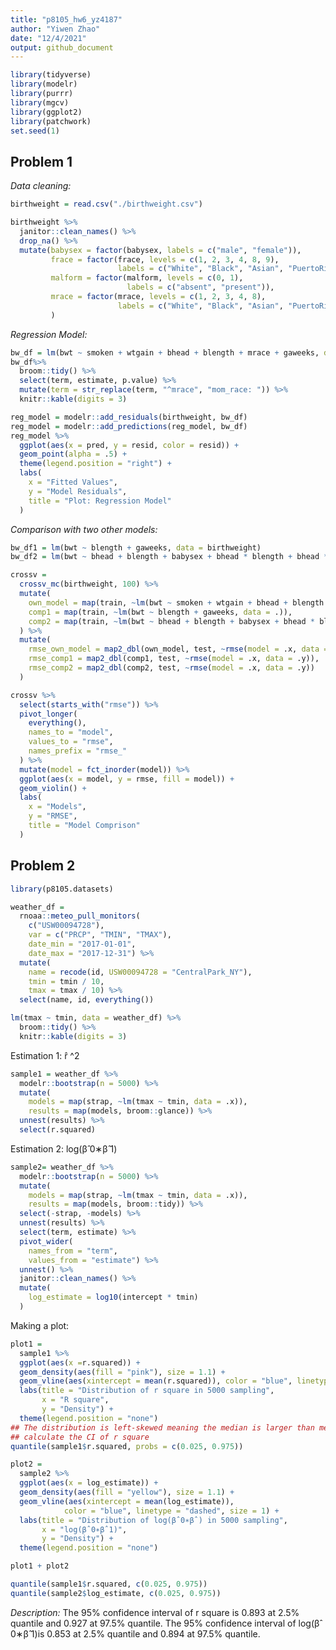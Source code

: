 ```yaml
---
title: "p8105_hw6_yz4187"
author: "Yiwen Zhao"
date: "12/4/2021"
output: github_document
---
```


```r
library(tidyverse)
library(modelr)
library(purrr)
library(mgcv)
library(ggplot2)
library(patchwork)
set.seed(1)
```

## Problem 1 ##

*Data cleaning:*
```r
birthweight = read.csv("./birthweight.csv")

birthweight %>%
  janitor::clean_names() %>% 
  drop_na() %>% 
  mutate(babysex = factor(babysex, labels = c("male", "female")),
         frace = factor(frace, levels = c(1, 2, 3, 4, 8, 9),
                        labels = c("White", "Black", "Asian", "PuertoRican", "Other", "Unknown")),
         malform = factor(malform, levels = c(0, 1),
                          labels = c("absent", "present")),
         mrace = factor(mrace, levels = c(1, 2, 3, 4, 8),
                        labels = c("White", "Black", "Asian", "PuertoRican", "Other"))
         )

```

*Regression Model:*
```r
bw_df = lm(bwt ~ smoken + wtgain + bhead + blength + mrace + gaweeks, data = birthweight)
bw_df%>% 
  broom::tidy() %>% 
  select(term, estimate, p.value) %>% 
  mutate(term = str_replace(term, "^mrace", "mom_race: ")) %>% 
  knitr::kable(digits = 3)

reg_model = modelr::add_residuals(birthweight, bw_df)
reg_model = modelr::add_predictions(reg_model, bw_df)
reg_model %>% 
  ggplot(aes(x = pred, y = resid, color = resid)) + 
  geom_point(alpha = .5) + 
  theme(legend.position = "right") +
  labs(
    x = "Fitted Values",
    y = "Model Residuals",
    title = "Plot: Regression Model"
  )
```

*Comparison with two other models:*
```r
bw_df1 = lm(bwt ~ blength + gaweeks, data = birthweight)
bw_df2 = lm(bwt ~ bhead + blength + babysex + bhead * blength + bhead * babysex + blength * bhead + bhead * blength * babysex, data = birthweight)

crossv = 
  crossv_mc(birthweight, 100) %>% 
  mutate(
    own_model = map(train, ~lm(bwt ~ smoken + wtgain + bhead + blength + mrace + gaweeks, data = .)),
    comp1 = map(train, ~lm(bwt ~ blength + gaweeks, data = .)),
    comp2 = map(train, ~lm(bwt ~ bhead + blength + babysex + bhead * blength + bhead * babysex + blength * bhead + bhead * blength * babysex, data = .)),
  ) %>% 
  mutate(
    rmse_own_model = map2_dbl(own_model, test, ~rmse(model = .x, data = .y)),
    rmse_comp1 = map2_dbl(comp1, test, ~rmse(model = .x, data = .y)),
    rmse_comp2 = map2_dbl(comp2, test, ~rmse(model = .x, data = .y))
  )

crossv %>% 
  select(starts_with("rmse")) %>% 
  pivot_longer(
    everything(),
    names_to = "model",
    values_to = "rmse",
    names_prefix = "rmse_"
  ) %>% 
  mutate(model = fct_inorder(model)) %>% 
  ggplot(aes(x = model, y = rmse, fill = model)) + 
  geom_violin() +
  labs(
    x = "Models",
    y = "RMSE",
    title = "Model Comprison"
  ) 
```

## Problem 2 ##

```r
library(p8105.datasets)

weather_df = 
  rnoaa::meteo_pull_monitors(
    c("USW00094728"),
    var = c("PRCP", "TMIN", "TMAX"), 
    date_min = "2017-01-01",
    date_max = "2017-12-31") %>%
  mutate(
    name = recode(id, USW00094728 = "CentralPark_NY"),
    tmin = tmin / 10,
    tmax = tmax / 10) %>%
  select(name, id, everything())

lm(tmax ~ tmin, data = weather_df) %>% 
  broom::tidy() %>% 
  knitr::kable(digits = 3)
```

Estimation 1: r̂ ^2
```r
sample1 = weather_df %>% 
  modelr::bootstrap(n = 5000) %>% 
  mutate(
    models = map(strap, ~lm(tmax ~ tmin, data = .x)),
    results = map(models, broom::glance)) %>% 
  unnest(results) %>% 
  select(r.squared)
```

Estimation 2: log(β̂ 0∗β̂ 1)
```r
sample2= weather_df %>% 
  modelr::bootstrap(n = 5000) %>% 
  mutate(
    models = map(strap, ~lm(tmax ~ tmin, data = .x)),
    results = map(models, broom::tidy)) %>% 
  select(-strap, -models) %>% 
  unnest(results) %>% 
  select(term, estimate) %>% 
  pivot_wider(
    names_from = "term",
    values_from = "estimate") %>% 
  unnest() %>% 
  janitor::clean_names() %>% 
  mutate(
    log_estimate = log10(intercept * tmin)
  )
```

Making a plot:
```r
plot1 = 
  sample1 %>% 
  ggplot(aes(x =r.squared)) +
  geom_density(aes(fill = "pink"), size = 1.1) + 
  geom_vline(aes(xintercept = mean(r.squared)), color = "blue", linetype = "dashed", size = 1) +
  labs(title = "Distribution of r square in 5000 sampling",
       x = "R square",
       y = "Density") +
  theme(legend.position = "none")
## The distribution is left-skewed meaning the median is larger than mean
## calculate the CI of r square
quantile(sample1$r.squared, probs = c(0.025, 0.975))

plot2 = 
  sample2 %>% 
  ggplot(aes(x = log_estimate)) +
  geom_density(aes(fill = "yellow"), size = 1.1) +
  geom_vline(aes(xintercept = mean(log_estimate)),
            color = "blue", linetype = "dashed", size = 1) +
  labs(title = "Distribution of log(β̂ 0∗β̂ ) in 5000 sampling",
       x = "log(β̂ 0∗β̂ 1)",
       y = "Density") +
  theme(legend.position = "none")

plot1 + plot2

quantile(sample1$r.squared, c(0.025, 0.975))
quantile(sample2$log_estimate, c(0.025, 0.975))
```

*Description:* The 95% confidence interval of r square is 0.893 at 2.5% quantile and 0.927 at 97.5% quantile. The 95% confidence interval of log(β̂ 0∗β̂ 1)is   0.853 at 2.5% quantile and 0.894 at 97.5% quantile.



